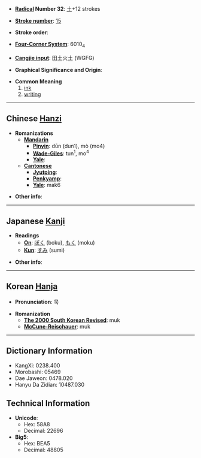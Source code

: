 * '''[[Wiktionary:Chinese radical index| Radical]] Number 32''': [[Wiktionary:Chinese radical index 土|土]]+12 strokes

* '''[[Wiktionary:Chinese total strokes index|Stroke number]]''': [[Wiktionary:Chinese total strokes index 15|15]]

* '''Stroke order''': 

* '''[[Wiktionary:Chinese four corner index|Four-Corner System]]''': 6010<sub>4</sub>

* '''[[Wiktionary:Chinese Cangjie index|Cangjie input]]''': 田土火土 (WGFG)

* '''Graphical Significance and Origin''': 

* '''Common Meaning'''
*#[[ink]]
*# [[writing]]


----

== Chinese [[Hanzi]] ==

* '''Romanizations'''
** '''[[Mandarin]]'''
*** '''[[Pinyin]]''': dūn (dun1), mò (mo4)
*** '''[[Wade-Giles]]''': tun<sup>1</sup>, mo<sup>4</sup>
*** '''[[Yale]]''': 
** '''[[Cantonese]]'''
*** '''[[Jyutping]]''':
*** '''[[Penkyamp]]''': 
*** '''[[Yale]]''': mak6

* '''Other info''': 

----

== Japanese [[Kanji]] ==

* '''Readings'''
** '''[[On]]''': [[ぼく]] (boku), [[もく]] (moku)
** '''[[Kun]]''': [[すみ]] (sumi)

* '''Other info''':  

----

== Korean [[Hanja]] ==

* '''Pronunciation''': 묵

* '''Romanization'''
** '''[[The 2000 South Korean Revised Romanization|The 2000 South Korean Revised]]''': muk
** '''[[McCune-Reischauer]]''': muk

----

== Dictionary Information ==

* KangXi: 0238.400
* Morobashi: 05469
* Dae Jaweon: 0478.020
* Hanyu Da Zidian: 10487.030

== Technical Information ==

* '''Unicode''':
** Hex: 58A8
** Decimal: 22696
* '''Big5''':
** Hex: BEA5
** Decimal: 48805